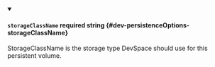 
<details className="config-field" data-expandable="false" open>
<summary>

#### `storageClassName` <span className="config-field-required" data-required="false">required</span> <span className="config-field-type">string</span> <span className="config-field-default"></span> <span className="config-field-enum"></span> {#dev-persistenceOptions-storageClassName}

StorageClassName is the storage type DevSpace should use for this persistent volume.

</summary>



</details>
